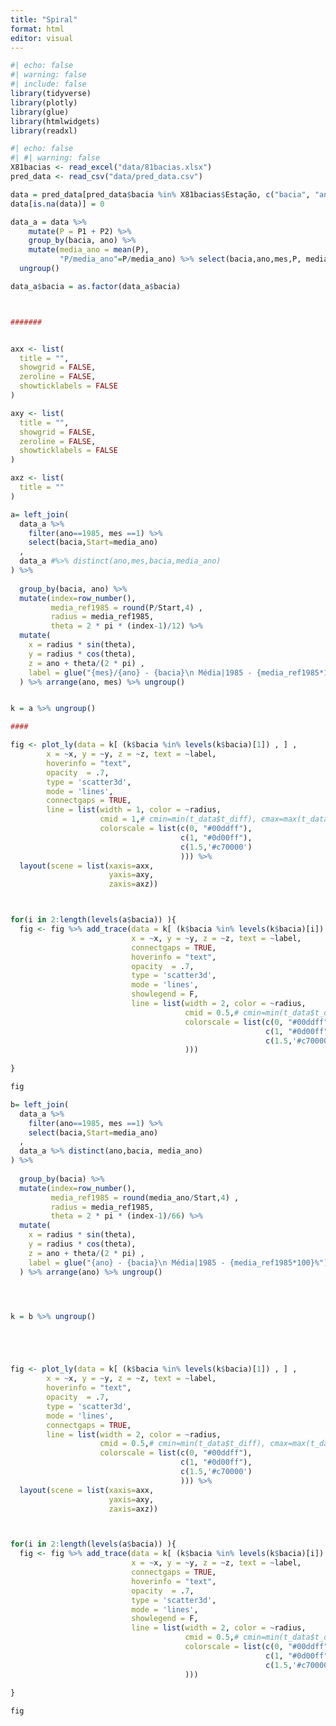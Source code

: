 ```yaml
---
title: "Spiral"
format: html
editor: visual
---
```


```r
#| echo: false
#| warning: false
#| include: false
library(tidyverse)
library(plotly)
library(glue)
library(htmlwidgets)
library(readxl)
```

```r
#| echo: false
#| #| warning: false
X81bacias <- read_excel("data/81bacias.xlsx")
pred_data <- read_csv("data/pred_data.csv")
```



```r
data = pred_data[pred_data$bacia %in% X81bacias$Estação, c("bacia", "ano", "mes", "P1", "P2")]
data[is.na(data)] = 0

data_a = data %>%
    mutate(P = P1 + P2) %>%
    group_by(bacia, ano) %>%
    mutate(media_ano = mean(P),
           "P/media_ano"=P/media_ano) %>% select(bacia,ano,mes,P, media_ano,"P/media_ano") %>%
  ungroup()

data_a$bacia = as.factor(data_a$bacia)



#######


axx <- list(
  title = "",
  showgrid = FALSE,
  zeroline = FALSE,
  showticklabels = FALSE
)

axy <- list(
  title = "",
  showgrid = FALSE,
  zeroline = FALSE,
  showticklabels = FALSE
)

axz <- list(
  title = ""
)
```




```r

a= left_join(
  data_a %>% 
    filter(ano==1985, mes ==1) %>%
    select(bacia,Start=media_ano)
  ,
  data_a #%>% distinct(ano,mes,bacia,media_ano)
) %>%
  
  group_by(bacia, ano) %>%
  mutate(index=row_number(),
         media_ref1985 = round(P/Start,4) ,
         radius = media_ref1985,
         theta = 2 * pi * (index-1)/12) %>%
  mutate(
    x = radius * sin(theta),
    y = radius * cos(theta),
    z = ano + theta/(2 * pi) ,
    label = glue("{mes}/{ano} - {bacia}\n Média|1985 - {media_ref1985*100}%")
  ) %>% arrange(ano, mes) %>% ungroup()


k = a %>% ungroup()

####

fig <- plot_ly(data = k[ (k$bacia %in% levels(k$bacia)[1]) , ] ,
        x = ~x, y = ~y, z = ~z, text = ~label,
        hoverinfo = "text",
        opacity  = .7,
        type = 'scatter3d',
        mode = 'lines',
        connectgaps = TRUE,
        line = list(width = 1, color = ~radius,
                    cmid = 1,# cmin=min(t_data$t_diff), cmax=max(t_data$t_diff),
                    colorscale = list(c(0, "#00ddff"),
                                      c(1, "#0d00ff"),
                                      c(1.5,'#c70000')
                                      ))) %>%
  layout(scene = list(xaxis=axx,
                      yaxis=axy,
                      zaxis=axz))



for(i in 2:length(levels(a$bacia)) ){
  fig <- fig %>% add_trace(data = k[ (k$bacia %in% levels(k$bacia)[i]) , ] ,
                           x = ~x, y = ~y, z = ~z, text = ~label,
                           connectgaps = TRUE,
                           hoverinfo = "text",
                           opacity  = .7,
                           type = 'scatter3d',
                           mode = 'lines',
                           showlegend = F,
                           line = list(width = 2, color = ~radius,
                                       cmid = 0.5,# cmin=min(t_data$t_diff), cmax=max(t_data$t_diff),
                                       colorscale = list(c(0, "#00ddff"),
                                                         c(1, "#0d00ff"),
                                                         c(1.5,'#c70000')
                                       )))
  
}

fig

```




```r
b= left_join(
  data_a %>% 
    filter(ano==1985, mes ==1) %>%
    select(bacia,Start=media_ano)
  ,
  data_a %>% distinct(ano,bacia, media_ano)
) %>%
  
  group_by(bacia) %>%
  mutate(index=row_number(),
         media_ref1985 = round(media_ano/Start,4) ,
         radius = media_ref1985,
         theta = 2 * pi * (index-1)/66) %>%
  mutate(
    x = radius * sin(theta),
    y = radius * cos(theta),
    z = ano + theta/(2 * pi) ,
    label = glue("{ano} - {bacia}\n Média|1985 - {media_ref1985*100}%")
  ) %>% arrange(ano) %>% ungroup()




k = b %>% ungroup()





fig <- plot_ly(data = k[ (k$bacia %in% levels(k$bacia)[1]) , ] ,
        x = ~x, y = ~y, z = ~z, text = ~label,
        hoverinfo = "text",
        opacity  = .7,
        type = 'scatter3d',
        mode = 'lines',
        connectgaps = TRUE,
        line = list(width = 2, color = ~radius,
                    cmid = 0.5,# cmin=min(t_data$t_diff), cmax=max(t_data$t_diff),
                    colorscale = list(c(0, "#00ddff"),
                                      c(1, "#0d00ff"),
                                      c(1.5,'#c70000')
                                      ))) %>%
  layout(scene = list(xaxis=axx,
                      yaxis=axy,
                      zaxis=axz))



for(i in 2:length(levels(a$bacia)) ){
  fig <- fig %>% add_trace(data = k[ (k$bacia %in% levels(k$bacia)[i]) , ] ,
                           x = ~x, y = ~y, z = ~z, text = ~label,
                           connectgaps = TRUE,
                           hoverinfo = "text",
                           opacity  = .7,
                           type = 'scatter3d',
                           mode = 'lines',
                           showlegend = F,
                           line = list(width = 2, color = ~radius,
                                       cmid = 0.5,# cmin=min(t_data$t_diff), cmax=max(t_data$t_diff),
                                       colorscale = list(c(0, "#00ddff"),
                                                         c(1, "#0d00ff"),
                                                         c(1.5,'#c70000')
                                       )))
  
}

fig
```
